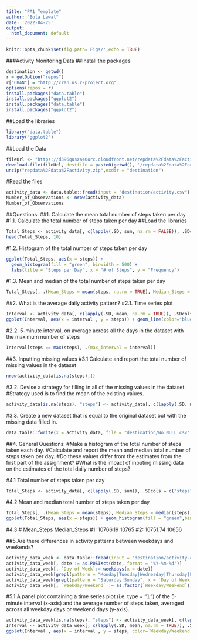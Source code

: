 ---
title: "PA1_Template"
author: "Bola Lawal"
date: '2022-04-25'
output:
  html_document: default
---

```{r global_options}
knitr::opts_chunk$set(fig.path='Figs/',echo = TRUE)
```

###Activity Monitoring Data
##Install the packages
```{r}
destination <- getwd()
r = getOption("repos")
r["CRAN"] = "http://cran.us.r-project.org"
options(repos = r)
install.packages("data.table")
install.packages("ggplot2")
install.packages("data.table")
install.packages("ggplot2")
```

##Load the libraries
```{r}
library("data.table")
library("ggplot2")
```

##Load the Data
```{r}
fileUrl <- "https://d396qusza40orc.cloudfront.net/repdata%2Fdata%2Factivity.zip"
download.file(fileUrl, destfile = paste0(getwd(), '/repdata%2Fdata%2Factivity.zip'), method = "curl")
unzip("repdata%2Fdata%2Factivity.zip",exdir = "destination")
```


#Read the files
```{r}
activity_data <- data.table::fread(input = "destination/activity.csv")
Number_of_Observations <- nrow(activity_data)
Number_of_Observations
```


##Questions:
##1. Calculate the mean total number of steps taken per day
#1.1. Calculate the total number of steps taken per day
##Load the libraries
```{r}
Total_Steps <- activity_data[, c(lapply(.SD, sum, na.rm = FALSE)), .SDcols = c("steps"), by = .(date)] 
head(Total_Steps, 10)
```

#1.2. Histogram of the total number of steps taken per day
```{r, echo=TRUE}
ggplot(Total_Steps, aes(x = steps)) +
  geom_histogram(fill = "green", binwidth = 500) +
  labs(title = "Steps per Day", x = "# of Steps", y = "Frequency")
```

#1.3. Mean and median of the total number of steps taken per day
```{r, echo=TRUE}
Total_Steps[, .(Mean_Steps = mean(steps, na.rm = TRUE), Median_Steps = median(steps, na.rm = TRUE))]
```

##2. What is the average daily activity pattern?
#2.1. Time series plot
```{r}
Interval <- activity_data[, c(lapply(.SD, mean, na.rm = TRUE)), .SDcols = c("steps"), by = .(interval)] 
ggplot(Interval, aes(x = interval , y = steps)) + geom_line(color="blue", size=1) + labs(title = "Average Daily Steps", x = "Interval", y = "Average Steps per day")
```

#2.2. 5-minute interval, on average across all the days in the dataset with the maximum number of steps
```{r}
Interval[steps == max(steps), .(max_interval = interval)]
```

##3. Inputting missing values
#3.1 Calculate and report the total number of missing values in the dataset
```{r}
nrow(activity_data[is.na(steps),])
```

#3.2. Devise a strategy for filling in all of the missing values in the dataset.
#Strategy used is to find the mean of the existing values.
```{r}
activity_data[is.na(steps), "steps"] <- activity_data[, c(lapply(.SD, mean, na.rm = TRUE)), .SDcols = c("steps")]
```

#3.3. Create a new dataset that is equal to the original dataset but with the missing data filled in.
```{r}
data.table::fwrite(x = activity_data, file = "destination/No_NULL.csv", quote = FALSE)
```


##4. General Questions:
#Make a histogram of the total number of steps taken each day.
#Calculate and report the mean and median total number of steps taken per day. 
#Do these values differ from the estimates from the first part of the assignment? 
#What is the impact of inputing missing data on the estimates of the total daily number of steps?

#4.1 Total number of steps taken per day
```{r}
Total_Steps <- activity_data[, c(lapply(.SD, sum)), .SDcols = c("steps"), by = .(date)] 
```

#4.2 Mean and median total number of steps taken per day
```{r, echo=TRUE}
Total_Steps[, .(Mean_Steps = mean(steps), Median_Steps = median(steps))]
ggplot(Total_Steps, aes(x = steps)) + geom_histogram(fill = "green",binwidth = 500) + labs(title = "Daily Steps", x = "Steps", y = "Frequency")
```

#4.3
#   Mean_Steps      Median_Steps
#1:   10766.19        10765
#2:   10751.74        10656


##5.Are there differences in activity patterns between weekdays and weekends?
```{r}
activity_data_week <- data.table::fread(input = "destination/activity.csv")
activity_data_week[, date := as.POSIXct(date, format = "%Y-%m-%d")]
activity_data_week[, `Day of Week`:= weekdays(x = date)]
activity_data_week[grepl(pattern = "Monday|Tuesday|Wednesday|Thursday|Friday", x = `Day of Week`), "Weekday/Weekend"] <- "Weekday"
activity_data_week[grepl(pattern = "Saturday|Sunday", x = `Day of Week`), "Weekday/Weekend"] <- "Weekend"
activity_data_week[, `Weekday/Weekend` := as.factor(`Weekday/Weekend`)]
```

#5.1 A panel plot containing a time series plot (i.e. type = "𝚕") of the 5-minute interval (x-axis) and the average number of steps taken, averaged across all weekday days or weekend days (y-axis).
```{r, echo=TRUE}
activity_data_week[is.na(steps), "steps"] <- activity_data_week[, c(lapply(.SD, median, na.rm = TRUE)), .SDcols = c("steps")]
Interval <- activity_data_week[, c(lapply(.SD, mean, na.rm = TRUE)), .SDcols = c("steps"), by = .(interval, `Weekday/Weekend`)] 
ggplot(Interval , aes(x = interval , y = steps, color=`Weekday/Weekend`)) + geom_line() + labs(title = "Average Daily Steps by Day Type", x = "Interval", y = "# of Steps") + facet_wrap(~`Weekday/Weekend` , ncol = 1, nrow=2)
```
